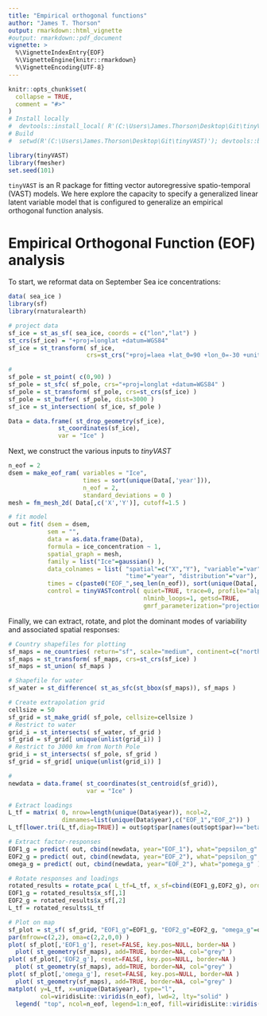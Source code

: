 ```yaml
---
title: "Empirical orthogonal functions"
author: "James T. Thorson"
output: rmarkdown::html_vignette
#output: rmarkdown::pdf_document
vignette: >
  %\VignetteIndexEntry{EOF}
  %\VignetteEngine{knitr::rmarkdown}
  %\VignetteEncoding{UTF-8}
---
```


```r
knitr::opts_chunk$set(
  collapse = TRUE,
  comment = "#>"
)
# Install locally
#  devtools::install_local( R'(C:\Users\James.Thorson\Desktop\Git\tinyVAST)', force=TRUE )
# Build
#  setwd(R'(C:\Users\James.Thorson\Desktop\Git\tinyVAST)'); devtools::build_rmd("vignettes/empirical_orthogonal_functions.Rmd"); rmarkdown::render( "vignettes/empirical_orthogonal_functions.Rmd", rmarkdown::pdf_document())
```

```r
library(tinyVAST)
library(fmesher)
set.seed(101)
```

`tinyVAST` is an R package for fitting vector autoregressive spatio-temporal (VAST) models.
We here explore the capacity to specify a generalized linear latent variable model that is configured to
generalize an empirical orthogonal function analysis.

# Empirical Orthogonal Function (EOF) analysis
To start, we reformat data on September Sea ice concentrations:

```r
data( sea_ice )
library(sf)
library(rnaturalearth)

# project data
sf_ice = st_as_sf( sea_ice, coords = c("lon","lat") )
st_crs(sf_ice) = "+proj=longlat +datum=WGS84"
sf_ice = st_transform( sf_ice,
                      crs=st_crs("+proj=laea +lat_0=90 +lon_0=-30 +units=km") )

#
sf_pole = st_point( c(0,90) )
sf_pole = st_sfc( sf_pole, crs="+proj=longlat +datum=WGS84" )
sf_pole = st_transform( sf_pole, crs=st_crs(sf_ice) )
sf_pole = st_buffer( sf_pole, dist=3000 )
sf_ice = st_intersection( sf_ice, sf_pole )

Data = data.frame( st_drop_geometry(sf_ice),
              st_coordinates(sf_ice),
              var = "Ice" )
```

Next, we construct the various inputs to _tinyVAST_

```r
n_eof = 2
dsem = make_eof_ram( variables = "Ice",
                     times = sort(unique(Data[,'year'])),
                     n_eof = 2,
                     standard_deviations = 0 )
mesh = fm_mesh_2d( Data[,c('X','Y')], cutoff=1.5 )

# fit model
out = fit( dsem = dsem,
           sem = "",
           data = as.data.frame(Data),
           formula = ice_concentration ~ 1,
           spatial_graph = mesh,
           family = list("Ice"=gaussian() ),
           data_colnames = list( "spatial"=c("X","Y"), "variable"="var",
                                 "time"="year", "distribution"="var"),
           times = c(paste0("EOF_",seq_len(n_eof)), sort(unique(Data[,'year']))),
           control = tinyVASTcontrol( quiet=TRUE, trace=0, profile="alpha_j",
                                      nlminb_loops=1, getsd=TRUE,
                                      gmrf_parameterization="projection") )
```

Finally, we can extract, rotate, and plot the dominant modes of variability and associated spatial responses:

```r
# Country shapefiles for plotting
sf_maps = ne_countries( return="sf", scale="medium", continent=c("north america","europe","asia") )
sf_maps = st_transform( sf_maps, crs=st_crs(sf_ice) )
sf_maps = st_union( sf_maps )

# Shapefile for water
sf_water = st_difference( st_as_sfc(st_bbox(sf_maps)), sf_maps )

# Create extrapolation grid
cellsize = 50
sf_grid = st_make_grid( sf_pole, cellsize=cellsize )
# Restrict to water
grid_i = st_intersects( sf_water, sf_grid )
sf_grid = sf_grid[ unique(unlist(grid_i)) ]
# Restrict to 3000 km from North Pole
grid_i = st_intersects( sf_pole, sf_grid )
sf_grid = sf_grid[ unique(unlist(grid_i)) ]

#
newdata = data.frame( st_coordinates(st_centroid(sf_grid)),
                      var = "Ice" )

# Extract loadings
L_tf = matrix( 0, nrow=length(unique(Data$year)), ncol=2,
               dimnames=list(unique(Data$year),c("EOF_1","EOF_2")) )
L_tf[lower.tri(L_tf,diag=TRUE)] = out$opt$par[names(out$opt$par)=="beta_z"]

# Extract factor-responses
EOF1_g = predict( out, cbind(newdata, year="EOF_1"), what="pepsilon_g" )
EOF2_g = predict( out, cbind(newdata, year="EOF_2"), what="pepsilon_g" )
omega_g = predict( out, cbind(newdata, year="EOF_2"), what="pomega_g" )

# Rotate responses and loadings
rotated_results = rotate_pca( L_tf=L_tf, x_sf=cbind(EOF1_g,EOF2_g), order="decreasing" )
EOF1_g = rotated_results$x_sf[,1]
EOF2_g = rotated_results$x_sf[,2]
L_tf = rotated_results$L_tf

# Plot on map
sf_plot = st_sf( sf_grid, "EOF1_g"=EOF1_g, "EOF2_g"=EOF2_g, "omega_g"=omega_g )
par(mfrow=c(2,2), oma=c(2,2,0,0) )
plot( sf_plot[,'EOF1_g'], reset=FALSE, key.pos=NULL, border=NA )
  plot( st_geometry(sf_maps), add=TRUE, border=NA, col="grey" )
plot( sf_plot[,'EOF2_g'], reset=FALSE, key.pos=NULL, border=NA )
  plot( st_geometry(sf_maps), add=TRUE, border=NA, col="grey" )
plot( sf_plot[,'omega_g'], reset=FALSE, key.pos=NULL, border=NA )
  plot( st_geometry(sf_maps), add=TRUE, border=NA, col="grey" )
matplot( y=L_tf, x=unique(Data$year), type="l",
         col=viridisLite::viridis(n_eof), lwd=2, lty="solid" )
  legend( "top", ncol=n_eof, legend=1:n_eof, fill=viridisLite::viridis(n_eof) )
```



